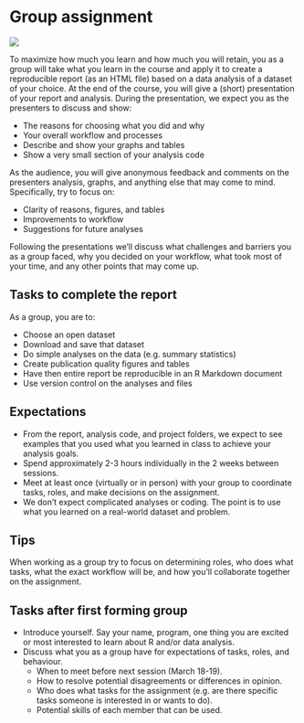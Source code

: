 # Group assignment {#assignment}

![](https://img.shields.io/badge/document%20status-in%20progress-orange?style=flat-square)

To maximize how much you learn and how much you will retain, you as a group will
take what you learn in the course and apply it to create a reproducible report
(as an HTML file) based on a data analysis of a dataset of your choice. At the
end of the course, you will give a (short) presentation of your report and
analysis. During the presentation, we expect you as the presenters to discuss
and show:

- The reasons for choosing what you did and why
- Your overall workflow and processes
- Describe and show your graphs and tables
- Show a very small section of your analysis code

As the audience, you will give anonymous feedback and comments on the presenters
analysis, graphs, and anything else that may come to mind. Specifically, try to
focus on:

- Clarity of reasons, figures, and tables
- Improvements to workflow
- Suggestions for future analyses

Following the presentations we'll discuss what challenges and barriers you as a
group faced, why you decided on your workflow, what took most of your time, and
any other points that may come up.

## Tasks to complete the report

As a group, you are to:

- Choose an open dataset
- Download and save that dataset
- Do simple analyses on the data (e.g. summary statistics)
- Create publication quality figures and tables
- Have then entire report be reproducible in an R Markdown document
- Use version control on the analyses and files

## Expectations

- From the report, analysis code, and project folders, we expect to see examples
that you used what you learned in class to achieve your analysis goals.
- Spend approximately 2-3 hours individually in the 2 weeks between sessions.
- Meet at least once (virtually or in person) with your group to coordinate tasks,
roles, and make decisions on the assignment.
- We don't expect complicated analyses or coding. The point is to use what you
learned on a real-world dataset and problem.

## Tips

When working as a group try to focus on determining roles, who does what tasks,
what the exact workflow will be, and how you'll collaborate together on the
assignment.

## Tasks after first forming group

- Introduce yourself. Say your name, program, one thing you are excited or most
interested to learn about R and/or data analysis.
- Discuss what you as a group have for expectations of tasks, roles, and behaviour.
    - When to meet before next session (March 18-19).
    - How to resolve potential disagreements or differences in opinion.
    - Who does what tasks for the assignment (e.g. are there specific tasks
    someone is interested in or wants to do).
    - Potential skills of each member that can be used.
